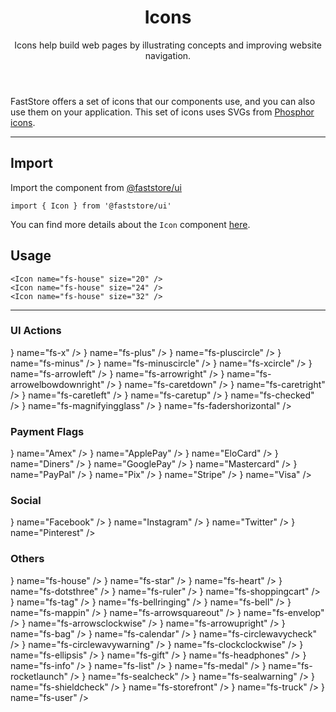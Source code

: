 
<header>

# Icons

Icons help build web pages by illustrating concepts and improving website navigation.

</header>

FastStore offers a set of icons that our components use, and you can also use them on your application. This set of icons uses SVGs from [Phosphor icons](https://phosphoricons.com/).

---

## Import

Import the component from [@faststore/ui](/../components)

```tsx copy
import { Icon } from '@faststore/ui'
```

You can find more details about the `Icon` component [here](/components/atoms/icon).

## Usage

<OverviewSection>
  <Icon name="fs-house" size="20" />
  <Icon name="fs-house" size="24" />
  <Icon name="fs-house" size="32" />
</OverviewSection>

```tsx copy
<Icon name="fs-house" size="20" />
<Icon name="fs-house" size="24" />
<Icon name="fs-house" size="32" />
```

---

### UI Actions

<IconList>
  <IconComponent icon={<Icon name="fs-x" />} name="fs-x" />
  <IconComponent icon={<Icon name="fs-plus" />} name="fs-plus" />
  <IconComponent icon={<Icon name="fs-pluscircle" />} name="fs-pluscircle" />
  <IconComponent icon={<Icon name="fs-minus" />} name="fs-minus" />
  <IconComponent icon={<Icon name="fs-minuscircle" />} name="fs-minuscircle" />
  <IconComponent icon={<Icon name="fs-xcircle" />} name="fs-xcircle" />
  <IconComponent icon={<Icon name="fs-arrowleft" />} name="fs-arrowleft" />
  <IconComponent icon={<Icon name="fs-arrowright" />} name="fs-arrowright" />
  <IconComponent
    icon={<Icon name="fs-arrowelbowdownright" />}
    name="fs-arrowelbowdownright"
  />
  <IconComponent icon={<Icon name="fs-caretdown" />} name="fs-caretdown" />
  <IconComponent icon={<Icon name="fs-caretright" />} name="fs-caretright" />
  <IconComponent icon={<Icon name="fs-caretleft" />} name="fs-caretleft" />
  <IconComponent icon={<Icon name="fs-caretup" />} name="fs-caretup" />
  <IconComponent icon={<Icon name="fs-checked" />} name="fs-checked" />
  <IconComponent
    icon={<Icon name="fs-magnifyingglass" />}
    name="fs-magnifyingglass"
  />
  <IconComponent
    icon={<Icon name="fs-fadershorizontal" />}
    name="fs-fadershorizontal"
  />
</IconList>

### Payment Flags

<IconList>
  <IconComponent icon={<Icon name="Amex" />} name="Amex" />
  <IconComponent icon={<Icon name="ApplePay" />} name="ApplePay" />
  <IconComponent icon={<Icon name="EloCard" />} name="EloCard" />
  <IconComponent icon={<Icon name="Diners" />} name="Diners" />
  <IconComponent icon={<Icon name="GooglePay" />} name="GooglePay" />
  <IconComponent icon={<Icon name="Mastercard" />} name="Mastercard" />
  <IconComponent icon={<Icon name="PayPal" />} name="PayPal" />
  <IconComponent icon={<Icon name="Pix" />} name="Pix" />
  <IconComponent icon={<Icon name="Stripe" />} name="Stripe" />
  <IconComponent icon={<Icon name="Visa" />} name="Visa" />
</IconList>

### Social

<IconList>
  <IconComponent icon={<Icon name="Facebook" />} name="Facebook" />
  <IconComponent icon={<Icon name="Instagram" />} name="Instagram" />
  <IconComponent icon={<Icon name="Twitter" />} name="Twitter" />
  <IconComponent icon={<Icon name="Pinterest" />} name="Pinterest" />
</IconList>

### Others

<IconList>
  <IconComponent icon={<Icon name="fs-house" />} name="fs-house" />
  <IconComponent icon={<Icon name="fs-star" />} name="fs-star" />
  <IconComponent icon={<Icon name="fs-heart" />} name="fs-heart" />
  <IconComponent icon={<Icon name="fs-dotsthree" />} name="fs-dotsthree" />
  <IconComponent icon={<Icon name="fs-ruler" />} name="fs-ruler" />
  <IconComponent icon={<Icon name="fs-shoppingcart" />} name="fs-shoppingcart" />
  <IconComponent icon={<Icon name="fs-tag" />} name="fs-tag" />
  <IconComponent icon={<Icon name="fs-bellringing" />} name="fs-bellringing" />
  <IconComponent icon={<Icon name="fs-bell" />} name="fs-bell" />
  <IconComponent icon={<Icon name="fs-mappin" />} name="fs-mappin" />
  <IconComponent icon={<Icon name="fs-arrowsquareout" />} name="fs-arrowsquareout" />
  <IconComponent icon={<Icon name="fs-envelop" />} name="fs-envelop" />
  <IconComponent icon={<Icon name="fs-arrowsclockwise" />} name="fs-arrowsclockwise" />
  <IconComponent icon={<Icon name="fs-arrowupright" />} name="fs-arrowupright" />
  <IconComponent icon={<Icon name="fs-bag" />} name="fs-bag" />
  <IconComponent icon={<Icon name="fs-calendar" />} name="fs-calendar" />
  <IconComponent icon={<Icon name="fs-circlewavycheck" />} name="fs-circlewavycheck" />
  <IconComponent icon={<Icon name="fs-circlewavywarning" />} name="fs-circlewavywarning" />
  <IconComponent icon={<Icon name="fs-clockclockwise" />} name="fs-clockclockwise" />
  <IconComponent icon={<Icon name="fs-ellipsis" />} name="fs-ellipsis" />
  <IconComponent icon={<Icon name="fs-gift" />} name="fs-gift" />
  <IconComponent icon={<Icon name="fs-headphones" />} name="fs-headphones" />
  <IconComponent icon={<Icon name="fs-info" />} name="fs-info" />
  <IconComponent icon={<Icon name="fs-list" />} name="fs-list" />
  <IconComponent icon={<Icon name="fs-medal" />} name="fs-medal" />
  <IconComponent icon={<Icon name="fs-rocketlaunch" />} name="fs-rocketlaunch" />
  <IconComponent icon={<Icon name="fs-sealcheck" />} name="fs-sealcheck" />
  <IconComponent icon={<Icon name="fs-sealwarning" />} name="fs-sealwarning" />
  <IconComponent icon={<Icon name="fs-shieldcheck" />} name="fs-shieldcheck" />
  <IconComponent icon={<Icon name="fs-storefront" />} name="fs-storefront" />
  <IconComponent icon={<Icon name="fs-truck" />} name="fs-truck" />
  <IconComponent icon={<Icon name="fs-user" />} name="fs-user" />
</IconList>
